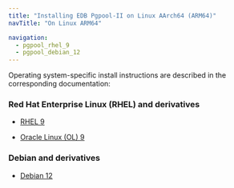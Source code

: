 ```yaml
---
title: "Installing EDB Pgpool-II on Linux AArch64 (ARM64)"
navTitle: "On Linux ARM64"

navigation:
  - pgpool_rhel_9
  - pgpool_debian_12
---
```


Operating system-specific install instructions are described in the corresponding documentation:

### Red Hat Enterprise Linux (RHEL) and derivatives

- [RHEL 9](pgpool_rhel_9)

- [Oracle Linux (OL) 9](pgpool_rhel_9)

### Debian and derivatives

- [Debian 12](pgpool_debian_12)
